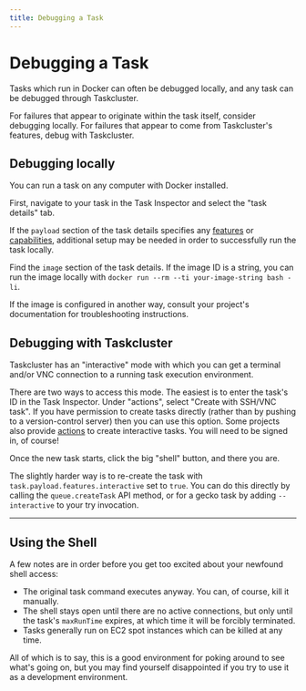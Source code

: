 ---
title: Debugging a Task
---

# Debugging a Task

Tasks which run in Docker can often be debugged locally, and any task can be
debugged through Taskcluster.

For failures that appear to originate within the task itself, consider
debugging locally. For failures that appear to come from Taskcluster's
features, debug with Taskcluster.

## Debugging locally

You can run a task on any computer with Docker installed.

First, navigate to your task in the Task Inspector and select the "task details" tab.

If the `payload` section of the task details specifies any
[features](/docs/reference/workers/docker-worker/docs/features)
or
[capabilities](/docs/reference/workers/docker-worker/docs/payload),
additional setup may be needed in order to successfully run the task locally.

Find the `image` section of the task details. If the image ID is a string, you
can run the image locally with `docker run --rm --ti your-image-string bash
-li`.

If the image is configured in another way, consult your project's
documentation for troubleshooting instructions.

## Debugging with Taskcluster

Taskcluster has an "interactive" mode with which you can get a terminal and/or
VNC connection to a running task execution environment.

There are two ways to access this mode. The easiest is to enter the task's ID
in the Task Inspector. Under
"actions", select "Create with SSH/VNC task". If you have permission to create
tasks directly (rather than by pushing to a version-control server) then you
can use this option. Some projects also provide
[actions](/docs/manual/using/actions) to create
interactive tasks. You will need to be signed in, of course!

Once the new task starts, click the big "shell" button, and there you are.

The slightly harder way is to re-create the task with
`task.payload.features.interactive` set to `true`.  You can do this directly
by calling the `queue.createTask` API method, or for a gecko task by adding
`--interactive` to your try invocation.

---

## Using the Shell

A few notes are in order before you get too excited about your newfound shell access:

 * The original task command executes anyway.  You can, of course, kill it manually.
 * The shell stays open until there are no active connections, but only until the task's `maxRunTime` expires, at which time it will be forcibly terminated.
 * Tasks generally run on EC2 spot instances which can be killed at any time.

All of which is to say, this is a good environment for poking around to see
what's going on, but you may find yourself disappointed if you try to use it as
a development environment.
